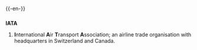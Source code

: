 {{-en-}}

==={{Abbreviation}}===
'''IATA'''
#'''I'''nternational '''A'''ir '''T'''ransport '''A'''ssociation; an airline trade organisation with headquarters in Switzerland and Canada.